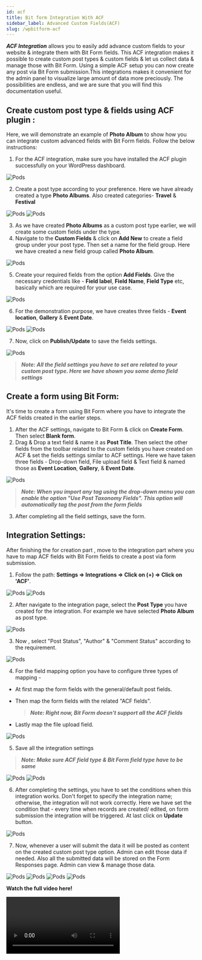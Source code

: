 ```yaml
---
id: acf
title: Bit form Integration With ACF 
sidebar_label: Advanced Custom Fields(ACF)
slug: /wpbitform-acf
---
```


***ACF Integration*** allows you to easily add advance custom fields to your website & integrate them with Bit Form fields. This ACF integration makes it possible to create custom post types & custom fields & let us collect data & manage those with Bit Form. Using a simple ACF setup you can now create any post via Bit Form submission.This integrations makes it convenient for the admin panel to visualize large amount of data more preciously. The possibilities are endless, and we are sure that you will find this documentation useful.

## Create custom post type & fields using ACF plugin : 
Here, we will demonstrate an example of  **Photo Album** to show how you can integrate custom advanced fields with Bit Form fields. Follow the below instructions:

1. For the ACF integration, make sure you have installed the ACF plugin successfully on your WordPress dashboard.

 <Image src="ACF/1. ACF-plugin-Bit-Form" alt="Pods" w="1020" h="550" />


2. Create a post type according to your preference. Here we have already created a type **Photo Albums**. Also created categories- **Travel** & **Festival**

 <Image src="ACF/2. Post-Type-Bit-Form" alt="Pods" w="1020" h="400" />

 <Image src="ACF/3.Taxonomy-Bit-Form" alt="Pods" w="1020" h="300" />

3. As we have created **Photo Albums** as a custom post type earlier, we will create some custom fields under the type.
4. Navigate to the **Custom Fields** & click on **Add New** to create a field group under your post type. Then set a name for the field group. Here we have created a new field group called **Photo Album**.
 
 <Image src="ACF/4.New-Field-Group-Bit-Form" alt="Pods" w="1886" h="300" />

5. Create your required fields from the option **Add Fields**. Give the necessary credentials like - **Field label**, **Field Name**, **Field Type** etc, basically which are required for your use case.
 
 <Image src="ACF/5.Add-Fields-Bit-Form" alt="Pods" w="1886" h="350" />

6. For the demonstration purpose,  we have creates three fields - **Event location**, **Gallery** & **Event Date**.

 <Image src="ACF/8.Fields-Bit-Form" alt="Pods" w="1886" h="400" />

 <Image src="ACF/6.Rules-For-Post-Type-Bit-Form" alt="Pods" w="1886" h="400" />

7. Now, click on **Publish/Update** to save the fields settings.

 <Image src="ACF/8.Fields-Bit-Form" alt="Pods" w="1886" h="400" />

 > ***Note: All the field settings you have to set are related to your custom post type. Here we have shown you some demo field settings***

## Create a form using Bit Form: 
It's time to create a form using Bit Form where you have to integrate the ACF fields created in the earlier steps.
1. After the ACF settings, navigate to Bit Form & click on **Create Form**. Then select **Blank form**.
2. Drag & Drop a text field & name it as **Post Title**. Then select the other fields from the toolbar related to the custom fields you have created on ACF & set the fields settings similar to ACF settings. Here we have taken three fields - Drop-down field, File upload field & Text field & named those as **Event Location**, **Gallery**, & **Event Date**.

 <Image src="ACF/9. Bit-Form" alt="Pods" w="1886" h="400" />

> ***Note: When you import any tag using the drop-down menu you can enable the option "Use Post Taxonomy Fields". This option will automatically tag the post from the form fields*** 

3. After completing all the field settings, save the form.

## Integration Settings:
After finishing the for creation part , move to the integration part where you have to map ACF fields with Bit Form fields to create a post via form submission.

1.  Follow the path: **Settings => Integrations =>  Click on (+) => Click on 'ACF'**.

 <Image src="ACF/10. Setings-to-integration-Bit-Form" alt="Pods" w="1886" h="400" />

 <Image src="ACF/11. Select-ACF-Bit-Form" alt="Pods" w="1886" h="400" />

2. After navigate to the integration page, select the **Post Type** you have created for the integration. For example we have selected **Photo Album** as post type. 

 <Image src="ACF/12.Select-post-type-Bit-Form" alt="Pods" w="1886" h="350" />

3. Now , select "Post Status", "Author" & "Comment Status" according to the requirement.

 <Image src="ACF/13.others-Bit-Form" alt="Pods" w="1886" h="350" />

4. For the field mapping option you have to configure three types of mapping -
 - At first map the form fields with the general/default post fields.
 - Then map the form fields with the related "ACF fields".
    
    > ***Note:  Right now, Bit Form doesn't support all the ACF fields*** 
 - Lastly map the file upload field. 

 <Image src="ACF/14.Map-Bit-Form" alt="Pods" w="1886" h="350" />

5. Save all the integration settings

 > ***Note: Make sure ACF  field type & Bit Form field type have to be same***

 <Image src="ACF/15.Save-Bit-Form" alt="Pods" w="1886" h="350" />

 <Image src="ACF/16. Created-Integration-Bit-Form" alt="Pods" w="1886" h="350" />

6. After completing the settings, you have to set the conditions when this integration works. Don't forget to specify the integration name; otherwise, the integration will not work correctly. Here we have set the condition that - every time when records are created/ edited, on form submission the integration will be triggered. At last click on **Update** button. 

 <Image src="ACF/CL-Bit-Form" alt="Pods" w="1886" h="450" />

7. Now, whenever a user will submit the data it will be posted as content on the created custom post type option. Admin can edit those data if needed. Also all the submitted data will be stored on the Form Responses page. Admin can view & manage those data.

 <Image src="ACF/17.Input-Bit-Form" alt="Pods" w="1886" h="450" />

 <Image src="ACF/18.New-Post-Bit-Form" alt="Pods" w="1886" h="350" />

 <Image src="ACF/19. Response-Bit-Form" alt="Pods" w="1886" h="400" />

 <Image src="ACF/20.Edit-Post-Bit-Form" alt="Pods" w="1886" h="350" />


**Watch the full video here!**

<Video youtube src="zu0zB4OgE20" />


  


 
